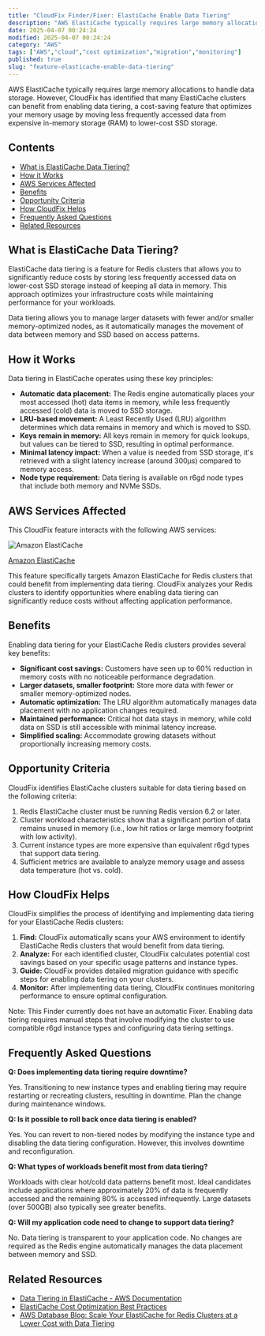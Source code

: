 ```yaml
---
title: "CloudFix Finder/Fixer: ElastiCache Enable Data Tiering"
description: "AWS ElastiCache typically requires large memory allocations to handle data storage. However, CloudFix has identified that many ElastiCache clusters can benefit..."
date: 2025-04-07 00:24:24
modified: 2025-04-07 00:24:24
category: "AWS"
tags: ["AWS","cloud","cost optimization","migration","monitoring"]
published: true
slug: "feature-elasticache-enable-data-tiering"
---
```


AWS ElastiCache typically requires large memory allocations to handle data storage. However, CloudFix has identified that many ElastiCache clusters can benefit from enabling data tiering, a cost-saving feature that optimizes your memory usage by moving less frequently accessed data from expensive in-memory storage (RAM) to lower-cost SSD storage.

## Contents

-   [What is ElastiCache Data Tiering?](#what-is-elasticache-data-tiering)
-   [How it Works](#how-it-works)
-   [AWS Services Affected](#aws-services)
-   [Benefits](#benefits)
-   [Opportunity Criteria](#opportunity-criteria)
-   [How CloudFix Helps](#how-cloudfix-helps)
-   [Frequently Asked Questions](#faq)
-   [Related Resources](#related-resources)

## What is ElastiCache Data Tiering?

ElastiCache data tiering is a feature for Redis clusters that allows you to significantly reduce costs by storing less frequently accessed data on lower-cost SSD storage instead of keeping all data in memory. This approach optimizes your infrastructure costs while maintaining performance for your workloads.

Data tiering allows you to manage larger datasets with fewer and/or smaller memory-optimized nodes, as it automatically manages the movement of data between memory and SSD based on access patterns.

## How it Works

Data tiering in ElastiCache operates using these key principles:

-   **Automatic data placement:** The Redis engine automatically places your most accessed (hot) data items in memory, while less frequently accessed (cold) data is moved to SSD storage.
-   **LRU-based movement:** A Least Recently Used (LRU) algorithm determines which data remains in memory and which is moved to SSD.
-   **Keys remain in memory:** All keys remain in memory for quick lookups, but values can be tiered to SSD, resulting in optimal performance.
-   **Minimal latency impact:** When a value is needed from SSD storage, it's retrieved with a slight latency increase (around 300μs) compared to memory access.
-   **Node type requirement:** Data tiering is available on r6gd node types that include both memory and NVMe SSDs.

## AWS Services Affected

This CloudFix feature interacts with the following AWS services:

![Amazon ElastiCache](/media/uploads/ElastiCache.svg)

[Amazon ElastiCache](https://docs.aws.amazon.com/AmazonElastiCache/latest/red-ug/WhatIs.html)

This feature specifically targets Amazon ElastiCache for Redis clusters that could benefit from implementing data tiering. CloudFix analyzes your Redis clusters to identify opportunities where enabling data tiering can significantly reduce costs without affecting application performance.

## Benefits

Enabling data tiering for your ElastiCache Redis clusters provides several key benefits:

-   **Significant cost savings:** Customers have seen up to 60% reduction in memory costs with no noticeable performance degradation.
-   **Larger datasets, smaller footprint:** Store more data with fewer or smaller memory-optimized nodes.
-   **Automatic optimization:** The LRU algorithm automatically manages data placement with no application changes required.
-   **Maintained performance:** Critical hot data stays in memory, while cold data on SSD is still accessible with minimal latency increase.
-   **Simplified scaling:** Accommodate growing datasets without proportionally increasing memory costs.

## Opportunity Criteria

CloudFix identifies ElastiCache clusters suitable for data tiering based on the following criteria:

1.  Redis ElastiCache cluster must be running Redis version 6.2 or later.
2.  Cluster workload characteristics show that a significant portion of data remains unused in memory (i.e., low hit ratios or large memory footprint with low activity).
3.  Current instance types are more expensive than equivalent r6gd types that support data tiering.
4.  Sufficient metrics are available to analyze memory usage and assess data temperature (hot vs. cold).

## How CloudFix Helps

CloudFix simplifies the process of identifying and implementing data tiering for your ElastiCache Redis clusters:

1.  **Find:** CloudFix automatically scans your AWS environment to identify ElastiCache Redis clusters that would benefit from data tiering.
2.  **Analyze:** For each identified cluster, CloudFix calculates potential cost savings based on your specific usage patterns and instance types.
3.  **Guide:** CloudFix provides detailed migration guidance with specific steps for enabling data tiering on your clusters.
4.  **Monitor:** After implementing data tiering, CloudFix continues monitoring performance to ensure optimal configuration.

Note: This Finder currently does not have an automatic Fixer. Enabling data tiering requires manual steps that involve modifying the cluster to use compatible r6gd instance types and configuring data tiering settings.

## Frequently Asked Questions

**Q: Does implementing data tiering require downtime?**

Yes. Transitioning to new instance types and enabling tiering may require restarting or recreating clusters, resulting in downtime. Plan the change during maintenance windows.

**Q: Is it possible to roll back once data tiering is enabled?**

Yes. You can revert to non-tiered nodes by modifying the instance type and disabling the data tiering configuration. However, this involves downtime and reconfiguration.

**Q: What types of workloads benefit most from data tiering?**

Workloads with clear hot/cold data patterns benefit most. Ideal candidates include applications where approximately 20% of data is frequently accessed and the remaining 80% is accessed infrequently. Large datasets (over 500GB) also typically see greater benefits.

**Q: Will my application code need to change to support data tiering?**

No. Data tiering is transparent to your application code. No changes are required as the Redis engine automatically manages the data placement between memory and SSD.

## Related Resources

-   [Data Tiering in ElastiCache - AWS Documentation](https://docs.aws.amazon.com/AmazonElastiCache/latest/dg/data-tiering.html)
-   [ElastiCache Cost Optimization Best Practices](https://docs.aws.amazon.com/AmazonElastiCache/latest/dg/CostOptimizationPillar.html)
-   [AWS Database Blog: Scale Your ElastiCache for Redis Clusters at a Lower Cost with Data Tiering](https://aws.amazon.com/blogs/database/scale-your-amazon-elasticache-for-redis-clusters-at-a-lower-cost-with-data-tiering/)
